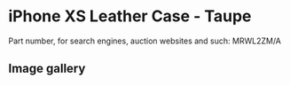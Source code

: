 
# iPhone XS Leather Case - Taupe

Part number, for search engines, auction websites and such: MRWL2ZM/A

## Image gallery

<div style={{ width: '100%', maxWidth: '768px' }}>
<GalleryComponent
    images={[
      {
        original: "/everysource/MRWL2.webp",
        thumbnail: "/everypreview/MRWL2.webp",
      },
      {
        original: "/everysource/MRWL2_AV1_GOLD.webp",
        thumbnail: "/everypreview/MRWL2_AV1_GOLD.webp",
      },
      {
        original: "/everysource/MRWL2_AV1_SILVER.webp",
        thumbnail: "/everypreview/MRWL2_AV1_SILVER.webp",
      },
      {
        original: "/everysource/MRWL2_AV1_SPACE_GRAY.webp",
        thumbnail: "/everypreview/MRWL2_AV1_SPACE_GRAY.webp",
      },
      {
        original: "/everysource/MRWL2_AV2.webp",
        thumbnail: "/everypreview/MRWL2_AV2.webp",
      }
    ]}
  />
</div>